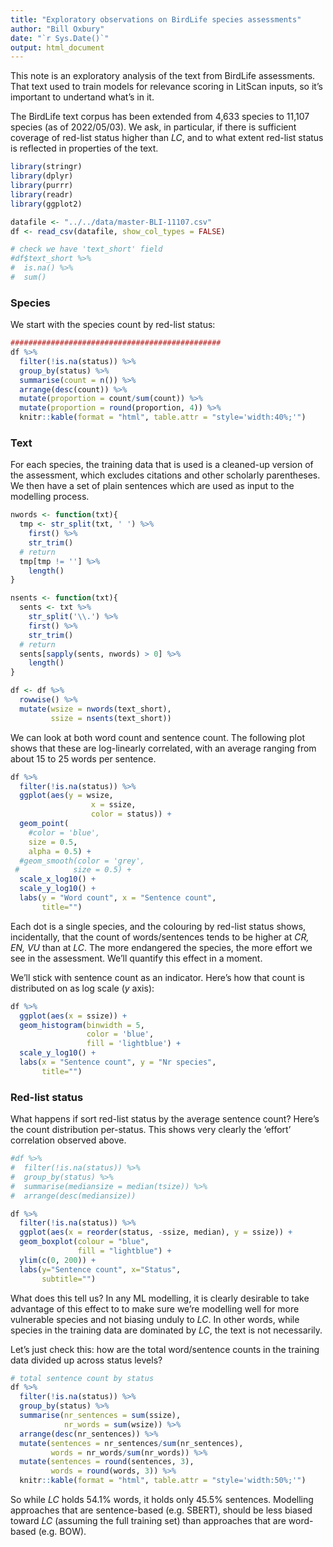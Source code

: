 ```yaml
---
title: "Exploratory observations on BirdLife species assessments"
author: "Bill Oxbury"
date: "`r Sys.Date()`"
output: html_document
---
```


This note is an exploratory analysis of the text from BirdLife assessments. That text used to train models for relevance scoring in LitScan inputs, so it's important to undertand what's in it. 

The BirdLife text corpus has been extended from 4,633 species to 11,107 species (as of 2022/05/03). We ask, in particular, if there is sufficient coverage of red-list status higher than _LC_, and to what extent red-list status is reflected in properties of the text.

```r
library(stringr)
library(dplyr)
library(purrr)
library(readr)
library(ggplot2)

datafile <- "../../data/master-BLI-11107.csv"
df <- read_csv(datafile, show_col_types = FALSE)

# check we have 'text_short' field
#df$text_short %>%
#  is.na() %>%
#  sum()
```


### Species

We start with the species count by red-list status:

```r
###############################################
df %>%
  filter(!is.na(status)) %>%
  group_by(status) %>%
  summarise(count = n()) %>%
  arrange(desc(count)) %>%
  mutate(proportion = count/sum(count)) %>%
  mutate(proportion = round(proportion, 4)) %>%
  knitr::kable(format = "html", table.attr = "style='width:40%;'")
```


### Text

For each species, the training data that is used is a cleaned-up version of the assessment, which excludes citations and other scholarly parentheses. We then have a set of plain sentences which are used as input to the modelling process.

```r
nwords <- function(txt){
  tmp <- str_split(txt, ' ') %>%
    first() %>%
    str_trim()
  # return
  tmp[tmp != ''] %>%
    length()
}

nsents <- function(txt){
  sents <- txt %>%
    str_split('\\.') %>%
    first() %>%
    str_trim() 
  # return
  sents[sapply(sents, nwords) > 0] %>%
    length()
}

df <- df %>% 
  rowwise() %>%
  mutate(wsize = nwords(text_short),
         ssize = nsents(text_short))
```

We can look at both word count and sentence count. The following plot shows that these are log-linearly correlated, with an average ranging from about 15 to 25 words per sentence.

```r

df %>%
  filter(!is.na(status)) %>%
  ggplot(aes(y = wsize, 
                  x = ssize,
                  color = status)) +
  geom_point(
    #color = 'blue',
    size = 0.5,
    alpha = 0.5) +
  #geom_smooth(color = 'grey',
 #            size = 0.5) +
  scale_x_log10() +
  scale_y_log10() +
  labs(y = "Word count", x = "Sentence count", 
       title="")

```

Each dot is a single species, and the colouring by red-list status shows, incidentally, that the count of words/sentences tends to be higher at _CR, EN, VU_ than at _LC_. The more endangered the species, the more effort we see in the assessment. We'll quantify this effect in a moment.

We'll stick with sentence count as an indicator. Here's how that count is distributed on as log scale (_y_ axis):

```r
df %>%
  ggplot(aes(x = ssize)) +
  geom_histogram(binwidth = 5,
                 color = 'blue',
                 fill = 'lightblue') +
  scale_y_log10() +
  labs(x = "Sentence count", y = "Nr species", 
       title="")
```

### Red-list status

What happens if sort red-list status by the average sentence count? Here's the count distribution per-status. This shows very clearly the 'effort' correlation observed above.

```r

#df %>% 
#  filter(!is.na(status)) %>%
#  group_by(status) %>%
#  summarise(mediansize = median(tsize)) %>%
#  arrange(desc(mediansize))

df %>%
  filter(!is.na(status)) %>%
  ggplot(aes(x = reorder(status, -ssize, median), y = ssize)) +
  geom_boxplot(colour = "blue",
               fill = "lightblue") +
  ylim(c(0, 200)) +
  labs(y="Sentence count", x="Status", 
       subtitle="")
```

What does this tell us? In any ML modelling, it is clearly desirable to take advantage of this effect to to make sure we're modelling well for more vulnerable species and not biasing unduly to _LC_. In other words, while species in the training data are dominated by _LC_, the text is not necessarily.

Let's just check this: how are the total word/sentence counts in the training data
divided up across status levels?

```r
# total sentence count by status
df %>% 
  filter(!is.na(status)) %>%
  group_by(status) %>%
  summarise(nr_sentences = sum(ssize),
            nr_words = sum(wsize)) %>%
  arrange(desc(nr_sentences)) %>%
  mutate(sentences = nr_sentences/sum(nr_sentences),
         words = nr_words/sum(nr_words)) %>%
  mutate(sentences = round(sentences, 3),
         words = round(words, 3)) %>%
  knitr::kable(format = "html", table.attr = "style='width:50%;'")
```

<p>
So while _LC_ holds 54.1% words, it holds only 45.5% sentences. Modelling approaches that are sentence-based (e.g. SBERT), should be less biased toward _LC_ (assuming the full training set) than approaches that are word-based (e.g. BOW).
